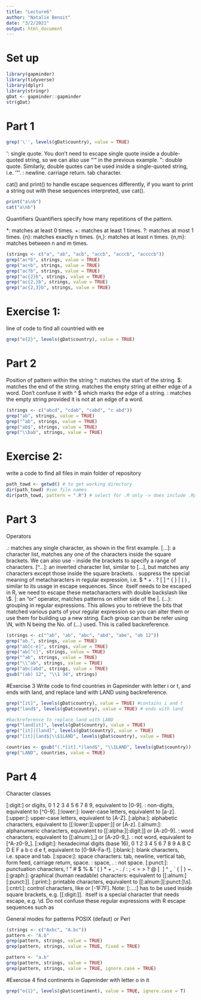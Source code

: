 ```yaml
---
title: "Lecture6"
author: "Natalie Benoit"
date: "3/2/2021"
output: html_document
---
```

# Set up
```r
library(gapminder)
library(tidyverse)
library(dplyr)
library(stringr)
gDat <- gapminder::gapminder
str(gDat)
```


# Part 1
```r
grep('\'', levels(gDat$country), value = TRUE)
```

\': single quote. You don't need to escape single quote inside a double-quoted string, so we can also use "'" in the previous example.
\": double quote. Similarly, double quotes can be used inside a single-quoted string, i.e. '"'.
\n: newline.
\r: carriage return.
\t: tab character.

cat() and print() to handle escape sequences differently, if you want to print a string out with these sequences interpreted, use cat().
```r
print("a\nb")
cat("a\nb")
```

Quantifiers
Quantifiers specify how many repetitions of the pattern.

*: matches at least 0 times.
+: matches at least 1 times.
?: matches at most 1 times.
{n}: matches exactly n times.
{n,}: matches at least n times.
{n,m}: matches between n and m times.

```r
(strings <- c("a", "ab", "acb", "accb", "acccb", "accccb"))
grep("ac*b", strings, value = TRUE)
grep("ac+b", strings, value = TRUE)
grep("ac?b", strings, value = TRUE)
grep("ac{2}b", strings, value = TRUE)
grep("ac{2,}b", strings, value = TRUE)
grep("ac{2,3}b", strings, value = TRUE)
```


# Exercise 1: 
line of code to find all countried with ee
```r
grep("e{2}", levels(gDat$country), value = TRUE)
```

# Part 2

Position of pattern within the string
^: matches the start of the string.
$: matches the end of the string.
\b: matches the empty string at either edge of a word. Don't confuse it with ^ $ which marks the edge of a string.
\B: matches the empty string provided it is not at an edge of a word.

```r
(strings <- c("abcd", "cdab", "cabd", "c abd"))
grep("ab", strings, value = TRUE)
grep("^ab", strings, value = TRUE)
grep("ab$", strings, value = TRUE)
grep("\\bab", strings, value = TRUE)
```

# Exercise 2:
write a code to find all files in main folder of repository
```r
path_towd <- getwd() # to get working directory
dir(path_towd) #see file names
dir(path_towd, pattern = ".R") # select for .R only -> does include .Rproj. Could I also do #.Rmd? 
```

# Part 3

Operators

.: matches any single character, as shown in the first example.
[...]: a character list, matches any one of the characters inside the square brackets. We can also use - inside the brackets to specify a range of characters.
[^...]: an inverted character list, similar to [...], but matches any characters except those inside the square brackets.
\: suppress the special meaning of metacharacters in regular expression, i.e. $ * + . ? [ ] ^ { } | ( ) \, similar to its usage in escape sequences. Since \ itself needs to be escaped in R, we need to escape these metacharacters with double backslash like \\$.
|: an "or" operator, matches patterns on either side of the |.
(...): grouping in regular expressions. This allows you to retrieve the bits that matched various parts of your regular expression so you can alter them or use them for building up a new string. Each group can than be refer using \\N, with N being the No. of (...) used. This is called backreference.

```r
(strings <- c("^ab", "ab", "abc", "abd", "abe", "ab 12"))
grep("ab.", strings, value = TRUE)
grep("ab[c-e]", strings, value = TRUE)
grep("ab[^c]", strings, value = TRUE)
grep("^ab", strings, value = TRUE)
grep("\\^ab", strings, value = TRUE)
grep("abc|abd", strings, value = TRUE)
gsub("(ab) 12", "\\1 34", strings)
```

#Exercise 3
Write code to find countries in Gapminder with letter i or t, and ends with land, and replace land with LAND using backreference.
```r
grep("[it]", levels(gDat$country), value = TRUE) #contains i and t
grep("land$", levels(gDat$country), value = TRUE) # ends with land

#backreference to replace land with LAND
grep("land[it]", levels(gDat$country), value = TRUE)
grep("[it]|[land]", levels(gDat$country), value = TRUE)
grep("[it]|land$|\\$1LAND", levels(gDat$country), value = TRUE)

countries <- gsub("(.*[it].*)land$", "\\1LAND", levels(gDat$country)) 
grep("LAND", countries, value = TRUE)
```


# Part 4

Character classes 

[:digit:] or \d: digits, 0 1 2 3 4 5 6 7 8 9, equivalent to [0-9].
\D: non-digits, equivalent to [^0-9].
[:lower:]: lower-case letters, equivalent to [a-z].
[:upper:]: upper-case letters, equivalent to [A-Z].
[:alpha:]: alphabetic characters, equivalent to [[:lower:][:upper:]] or [A-z].
[:alnum:]: alphanumeric characters, equivalent to [[:alpha:][:digit:]] or [A-z0-9].
\w: word characters, equivalent to [[:alnum:]_] or [A-z0-9_].
\W: not word, equivalent to [^A-z0-9_].
[:xdigit:]: hexadecimal digits (base 16), 0 1 2 3 4 5 6 7 8 9 A B C D E F a b c d e f, equivalent to [0-9A-Fa-f].
[:blank:]: blank characters, i.e. space and tab.
[:space:]: space characters: tab, newline, vertical tab, form feed, carriage return, space.
\s: space, .
\S: not space.
[:punct:]: punctuation characters, ! " # $ % & ' ( ) * + , - . / : ; < = > ? @ [ \ ] ^ _ ` { | } ~.
[:graph:]: graphical (human readable) characters: equivalent to [[:alnum:][:punct:]].
[:print:]: printable characters, equivalent to [[:alnum:][:punct:]\\s].
[:cntrl:]: control characters, like \n or \r, [\x00-\x1F\x7F].
Note:
[:...:] has to be used inside square brackets, e.g. [[:digit:]].
\ itself is a special character that needs escape, e.g. \\d. Do not confuse these regular expressions with R escape sequences such as \t.

General modes for patterns 
POSIX (defaut) or Perl 
```r
(strings <- c("Axbc", "A.bc"))
pattern <- "A.b"
grep(pattern, strings, value = TRUE)
grep(pattern, strings, value = TRUE, fixed = TRUE)
```

```r
pattern <- "a.b"
grep(pattern, strings, value = TRUE)
grep(pattern, strings, value = TRUE, ignore.case = TRUE)
```


#Exercise 4
find continents in Gapminder with letter o in it
```r
grep("o{1}", levels(gDat$continent), value = TRUE, ignore.case = T)
```



